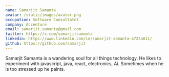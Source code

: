 ```yaml
---
name: Samarjit Samanta
avatar: /static/images/avatar.png
occupation: Software Consultatnt
company: Accenture
email: samarjit.samanta@gmail.com
twitter: https://x.com/samarjitsamanta
linkedin: https://www.linkedin.com/in/samarjit-samanta-a723a811/
github: https://github.com/samarjit
---
```


Samarjit Samanta is a wandering soul for all things technology. He likes to
experiment with javascript, java, react, electronics, Ai. Sometimes when he is too stressed up he paints.
